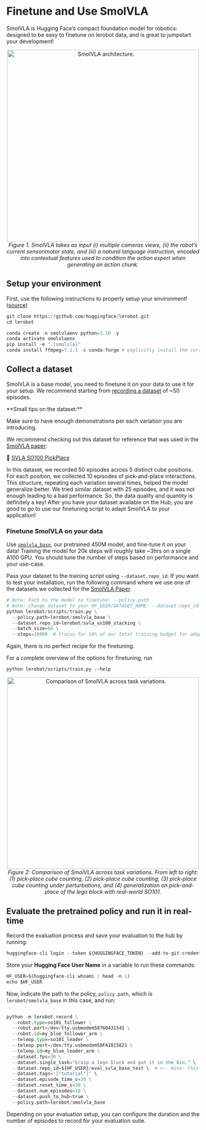 # Finetune and Use SmolVLA

SmolVLA is Hugging Face’s compact foundation model for robotics: designed to be easy to finetune on lerobot data, and is great to jumpstart your development!

<p align="center">
  <img src="https://cdn-uploads.huggingface.co/production/uploads/640e21ef3c82bd463ee5a76d/aooU0a3DMtYmy_1IWMaIM.png" alt="SmolVLA architecture." width="500"/>
  <br/>
  <em>Figure 1. SmolVLA takes as input (i) multiple cameras views, (ii) the robot’s current sensorimotor state, and (iii) a natural language instruction, encoded into contextual features used to condition the action expert when generating an action chunk.</em>
</p>

## Setup your environment

First, use the following instructions to properly setup your environment! ([source](https://github.com/huggingface/lerobot?tab=readme-ov-file#installation))

```python
git clone https://github.com/huggingface/lerobot.git
cd lerobot

conda create -n smolvlaenv python=3.10 -y
conda activate smolvlaenv
pip install -e ".[smolvla]"
conda install ffmpeg=7.1.1 -c conda-forge # explicitly install the correct version of ffmpeg
```

## Collect a dataset

SmolVLA is a base model, you need to finetune it on your data to use it for your setup.
We recommend starting from [recording a dataset](https://huggingface.co/docs/lerobot/getting_started_real_world_robot#record-a-dataset) of ~50 episodes.

<Tip>
**Small tips on the dataset:**

Make sure to have enough demonstrations per each variation you are introducing.

We recommend checking out this dataset for reference that was used in the [SmolVLA paper](https://huggingface.co/papers/2506.01844):

🔗 [SVLA SO100 PickPlace](https://huggingface.co/spaces/lerobot/visualize_dataset?path=%2Flerobot%2Fsvla_so100_pickplace%2Fepisode_0)

In this dataset, we recorded 50 episodes across 5 distinct cube positions. For each position, we collected 10 episodes of pick-and-place interactions. This structure, repeating each variation several times, helped the model generalize better. We tried similar dataset with 25 episodes, and it was not enough leading to a bad performance. So, the data quality and quantity is definitely a key!
After you have your dataset available on the Hub, you are good to go to use our finetuning script to adapt SmolVLA to your application!
</Tip>

### Finetune SmolVLA on your data

Use [`smolvla_base`](https://hf.co/lerobot/smolvla_base), our pretrained 450M model, and fine-tune it on your data!
Training the model for 20k steps will roughly take ~3hrs on a single A100 GPU. You should tune the number of steps based on performance and your use-case.

Pass your dataset to the training script using `--dataset.repo_id`. If you want to test your installation, run the following command where we use one of the datasets we collected for the [SmolVLA Paper](https://huggingface.co/papers/2506.01844).

```python
# Note: Path to the model to finetune: --policy.path
# Note: Change dataset to your HF_USER/DATASET_NAME: --dataset.repo_id
python lerobot/scripts/train.py \
  --policy.path=lerobot/smolvla_base \
  --dataset.repo_id=lerobot/svla_so100_stacking \
  --batch_size=64 \
  --steps=20000  # trains for 10% of our total training budget for adaptation to your usecase
```

Again, there is no perfect recipe for the finetuning.

For a complete overview of the options for finetuning, run
```
python lerobot/scripts/train.py --help
```

<p align="center">
  <img src="https://cdn-uploads.huggingface.co/production/uploads/640e21ef3c82bd463ee5a76d/S-3vvVCulChREwHDkquoc.gif" alt="Comparison of SmolVLA across task variations." width="500"/>
  <br/>
  <em>Figure 2: Comparison of SmolVLA across task variations. From left to right: (1) pick-place cube counting, (2) pick-place cube counting, (3) pick-place cube counting under perturbations, and (4) generalization on pick-and-place of the lego block with real-world SO101.</em>
</p>


## Evaluate the pretrained policy and run it in real-time

Record the evaluation process and save your evaluation to the hub by running:

```python
huggingface-cli login --token ${HUGGINGFACE_TOKEN} --add-to-git-credential
```

Store your **Hugging Face User Name** in a variable to run these commands:

```python
HF_USER=$(huggingface-cli whoami | head -n 1)
echo $HF_USER
```

Now, indicate the path to the policy, `policy.path`, which is `lerobot/smolvla_base` in this case, and run:

```python

python -m lerobot.record \
  --robot.type=so101_follower \
  --robot.port=/dev/tty.usbmodem58760431541 \
  --robot.id=my_blue_follower_arm \
  --teleop.type=so101_leader \
  --teleop.port=/dev/tty.usbmodem58FA1015821 \
  --teleop.id=my_blue_leader_arm \
  --dataset.fps=30 \
  --dataset.single_task="Grasp a lego block and put it in the bin." \
  --dataset.repo_id=${HF_USER}/eval_svla_base_test \  # <-- Note: this will be the dataset name on HF Hub!
  --dataset.tags='["tutorial"]' \
  --dataset.episode_time_s=30 \
  --dataset.reset_time_s=30 \
  --dataset.num_episodes=10 \
  --dataset.push_to_hub=true \
  --policy.path=lerobot/smolvla_base

```
Depending on your evaluation setup, you can configure the duration and the number of episodes to record for your evaluation suite.
